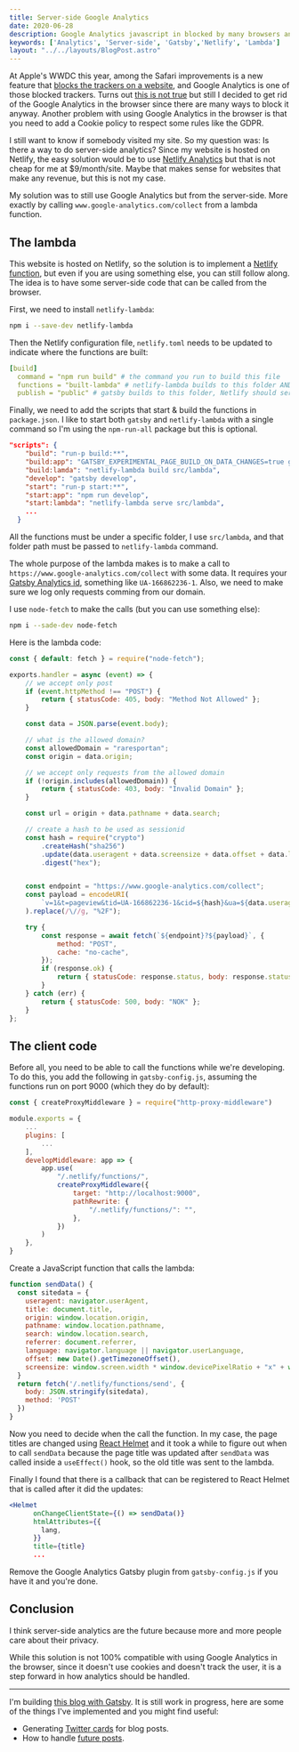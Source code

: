 ```yaml
---
title: Server-side Google Analytics
date: 2020-06-28
description: Google Analytics javascript in blocked by many browsers and users. Here is how to use Google Analytics server-side, more exactly from a lambda function.
keywords: ['Analytics', 'Server-side', 'Gatsby','Netlify', 'Lambda']
layout: "../../layouts/BlogPost.astro"
---
```

At Apple's WWDC this year, among the Safari improvements is a new feature that [blocks the trackers on a website](https://appleinsider.com/articles/20/06/22/safari-now-blocks-google-analytics-on-sites-new-privacy-report-feature-shows),
and Google Analytics is one of those blocked trackers. Turns out [this is not true](https://www.simoahava.com/analytics/no-safari-does-not-block-google-analytics/)
but still I decided to get rid of the Google Analytics in the browser since there are many ways to block it anyway.
Another problem with using Google Analytics in the browser is that you need to add a Cookie policy to respect some rules like the GDPR.

I still want to know if somebody visited my site. So my question was: Is there a way to do server-side analytics?
Since my website is hosted on Netlify, the easy solution would be to use [Netlify Analytics](https://www.netlify.com/products/analytics/) 
but that is not cheap for me at $9/month/site. Maybe that makes sense for websites that make any revenue, but this is not my case.

My solution was to still use Google Analytics but from the server-side. More exactly by calling `www.google-analytics.com/collect`
from a lambda function. 

## The lambda
This website is hosted on Netlify, so the solution is to implement a [Netlify function](https://docs.netlify.com/functions/overview/?_ga=2.219207577.1057640386.1593408076-330896924.1584543554),
but even if you are using something else, you can still follow along. The idea is to have some server-side code that can 
be called from the browser.

First, we need to install `netlify-lambda`:
```bash
npm i --save-dev netlify-lambda
```
Then the Netlify configuration file, `netlify.toml` needs to be updated to indicate where the functions are built:
```yaml
[build]
  command = "npm run build" # the command you run to build this file
  functions = "built-lambda" # netlify-lambda builds to this folder AND Netlify reads functions from here
  publish = "public" # gatsby builds to this folder, Netlify should serve all these files statically
```
Finally, we need to add the scripts that start & build the functions in `package.json`. 
I like to start both `gatsby` and `netlify-lambda` with a single command so I'm using the `npm-run-all` package but
this is optional.
```json
"scripts": {
    "build": "run-p build:**",  
    "build:app": "GATSBY_EXPERIMENTAL_PAGE_BUILD_ON_DATA_CHANGES=true gatsby build --log-pages",  
    "build:lamda": "netlify-lambda build src/lambda", 
    "develop": "gatsby develop",
    "start": "run-p start:**",
    "start:app": "npm run develop",
    "start:lambda": "netlify-lambda serve src/lambda", 
    ...
  }
```
All the functions must be under a specific folder, I use `src/lambda`, and that folder path must be passed to `netlify-lambda` command.

The whole purpose of the lambda makes is to make a call to `https://www.google-analytics.com/collect` with some
data. It requires your [Gatsby Analytics id](https://support.google.com/analytics/answer/1008080?hl=en#:~:text=Find%20your%20Tracking%20ID%20and,in%20to%20your%20Analytics%20account.&text=Select%20an%20account%20from%20the,the%20top%20of%20the%20page.), something like `UA-166862236-1`.
Also, we need to make sure we log only requests comming from our domain.

I use `node-fetch` to make the calls (but you can use something else):
```bash
npm i --sade-dev node-fetch
```

Here is the lambda code:
```javascript
const { default: fetch } = require("node-fetch");

exports.handler = async (event) => {
    // we accept only post
    if (event.httpMethod !== "POST") {
        return { statusCode: 405, body: "Method Not Allowed" };
    }

    const data = JSON.parse(event.body);

    // what is the allowed domain?
    const allowedDomain = "raresportan";
    const origin = data.origin;

    // we accept only requests from the allowed domain
    if (!origin.includes(allowedDomain)) {
        return { statusCode: 403, body: "Invalid Domain" };
    }

    const url = origin + data.pathname + data.search;

    // create a hash to be used as sessionid
    const hash = require("crypto")
        .createHash("sha256")
        .update(data.useragent + data.screensize + data.offset + data.language)
        .digest("hex");


    const endpoint = "https://www.google-analytics.com/collect";
    const payload = encodeURI(
        `v=1&t=pageview&tid=UA-166862236-1&cid=${hash}&ua=${data.useragent}&aip=1&ds=web&dl=${url}&dt=${data.title}&ul=${data.language}&dr=${data.referrer}`
    ).replace(/\//g, "%2F");

    try {
        const response = await fetch(`${endpoint}?${payload}`, {
            method: "POST",
            cache: "no-cache",
        });
        if (response.ok) {
            return { statusCode: response.status, body: response.statusText };
        }
    } catch (err) {
        return { statusCode: 500, body: "NOK" };
    }
};
```

## The client code
Before all, you need to be able to call the functions while we're developing. To do this, you add the following in
`gatsby-config.js`, assuming the functions run on port 9000 (which they do by default):

```javascript
const { createProxyMiddleware } = require("http-proxy-middleware")   

module.exports = {
    ...
    plugins: [
        ...
    ],
    developMiddleware: app => {   
        app.use(    
            "/.netlify/functions/",   
            createProxyMiddleware({    
                target: "http://localhost:9000",   
                pathRewrite: {    
                    "/.netlify/functions/": "",   
                },  
            })  
        )  
    },
}    
```

Create a JavaScript function that calls the lambda:
```javascript
function sendData() {
  const sitedata = {
    useragent: navigator.userAgent,
    title: document.title,
    origin: window.location.origin,
    pathname: window.location.pathname,
    search: window.location.search,
    referrer: document.referrer,
    language: navigator.language || navigator.userLanguage,
    offset: new Date().getTimezoneOffset(),
    screensize: window.screen.width * window.devicePixelRatio + "x" + window.screen.height * window.devicePixelRatio
  }
  return fetch('/.netlify/functions/send', {
    body: JSON.stringify(sitedata),
    method: 'POST'
  })
}
```

Now you need to decide when the call the function. 
In my case, the page titles are changed using [React Helmet](https://github.com/nfl/react-helmet) and it took a while to figure out when to call `sendData` 
because the page title was updated after `sendData` was called inside a `useEffect()` hook, so the old title was sent to the lambda.

Finally I found that there is a callback that can be registered to React Helmet that is called after it did the updates:
```jsx
<Helmet
      onChangeClientState={() => sendData()}  
      htmlAttributes={{
        lang,
      }}
      title={title}
      ...
```

Remove the Google Analytics Gatsby plugin from `gatsby-config.js` if you have it and you're done.


## Conclusion
I think server-side analytics are the future because more and more people care about their privacy.

While this solution is not 100% compatible with using Google Analytics in the browser, since it doesn't use cookies 
and doesn't track the user, it is a step forward in how analytics should be handled.

---
I'm building [this blog with Gatsby](/how-i-made-this-site-with-gatsby-convertkit-and-netlify/).
It is still work in progress, here are some of the things I've implemented and you might find useful:
* Generating [Twitter cards](/how-to-automate-twitter-card-images-for-your-blog/) for blog posts.
* How to handle [future posts](/how-to-handle-future-posts-in-gatsby/).

